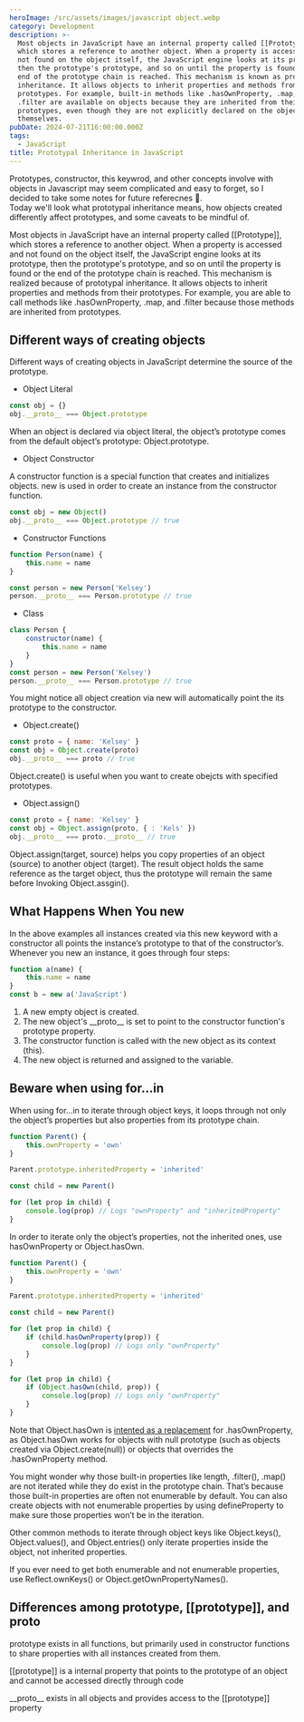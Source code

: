 ```yaml
---
heroImage: /src/assets/images/javascript object.webp
category: Development
description: >-
  Most objects in JavaScript have an internal property called [[Prototype]],
  which stores a reference to another object. When a property is accessed and
  not found on the object itself, the JavaScript engine looks at its prototype,
  then the prototype's prototype, and so on until the property is found or the
  end of the prototype chain is reached. This mechanism is known as prototypal
  inheritance. It allows objects to inherit properties and methods from their
  prototypes. For example, built-in methods like .hasOwnProperty, .map, and
  .filter are available on objects because they are inherited from their
  prototypes, even though they are not explicitly declared on the objects
  themselves.
pubDate: 2024-07-21T16:00:00.000Z
tags:
  - JavaScript
title: Prototypal Inheritance in JavaScript
---
```


Prototypes, constructor, this keywrod, and other concepts involve with objects in Javascript may seem complicated and easy to forget, so I decided to take some notes for future referecnes 🥸.  
Today we'll look what prototypal inheritance means, how objects created differently affect prototypes, and some caveats to be mindful of.

Most objects in JavaScript have an internal property called \[\[Prototype]], which stores a reference to another object. When a property is accessed and not found on the object itself, the JavaScript engine looks at its prototype, then the prototype's prototype, and so on until the property is found or the end of the prototype chain is reached. This mechanism is realized because of prototypal inheritance. It allows objects to inherit properties and methods from their prototypes. For example, you are able to call methods like .hasOwnProperty, .map, and .filter because those methods are inherited from prototypes.

## Different ways of creating objects

Different ways of creating objects in JavaScript determine the source of the prototype.

- Object Literal

```javascript
const obj = {}
obj.__proto__ === Object.prototype
```

When an object is declared via object literal, the object’s prototype comes from the default object’s prototype: Object.prototype.

- Object Constructor

A constructor function is a special function that creates and initializes objects. new is used in order to create an instance from the constructor function.

```javascript
const obj = new Object()
obj.__proto__ === Object.prototype // true
```

- Constructor Functions

```javascript
function Person(name) {
	this.name = name
}

const person = new Person('Kelsey')
person.__proto__ === Person.prototype // true
```

- Class

```javascript
class Person {
	constructor(name) {
		this.name = name
	}
}
const person = new Person('Kelsey')
person.__proto__ === Person.prototype // true
```

You might notice all object creation via new will automatically point the its prototype to the constructor.

- Object.create()

```javascript
const proto = { name: 'Kelsey' }
const obj = Object.create(proto)
obj.__proto__ === proto // true
```

Object.create() is useful when you want to create obejcts with specified prototypes.

- Object.assign()

```javascript
const proto = { name: 'Kelsey' }
const obj = Object.assign(proto, { : 'Kels' })
obj.__proto__ === proto.__proto__ // true
```

Object.assign(target, source) helps you copy properties of an object (source) to another object (target). The result object holds the same reference as the target object, thus the prototype will remain the same before Invoking Object.assgin().

## What Happens When You new

In the above examples all instances created via this new keyword with a constructor all points the instance’s prototype to that of the constructor’s. Whenever you new an instance, it goes through four steps:

```javascript
function a(name) {
	this.name = name
}
const b = new a('JavaScript')
```

1. A new empty object is created.
2. The new object's \_\_proto\_\_ is set to point to the constructor function's prototype property.
3. The constructor function is called with the new object as its context (this).
4. The new object is returned and assigned to the variable.

## Beware when using for…in

When using for…in to iterate through object keys, it loops through not only the object’s properties but also properties from its prototype chain.

```javascript
function Parent() {
	this.ownProperty = 'own'
}

Parent.prototype.inheritedProperty = 'inherited'

const child = new Parent()

for (let prop in child) {
	console.log(prop) // Logs "ownProperty" and "inheritedProperty"
}
```

In order to iterate only the object’s properties, not the inherited ones, use hasOwnProperty or Object.hasOwn.

```javascript
function Parent() {
	this.ownProperty = 'own'
}

Parent.prototype.inheritedProperty = 'inherited'

const child = new Parent()

for (let prop in child) {
	if (child.hasOwnProperty(prop)) {
		console.log(prop) // Logs only "ownProperty"
	}
}

for (let prop in child) {
	if (Object.hasOwn(child, prop)) {
		console.log(prop) // Logs only "ownProperty"
	}
}
```

Note that Object.hasOwn is [intented as a replacement](https://developer.mozilla.org/en-US/docs/Web/JavaScript/Reference/Global_Objects/Object/hasOwn#description) for .hasOwnProperty, as Object.hasOwn works for objects with null prototype (such as objects created via Object.create(null)) or objects that overrides the .hasOwnProperty method.

You might wonder why those built-in properties like length, .filter(), .map() are not iterated while they do exist in the prototype chain. That’s because those built-in properties are often not enumerable by default. You can also create objects with not enumerable properties by using defineProperty to make sure those properties won’t be in the iteration.

Other common methods to iterate through object keys like Object.keys(), Object.values(), and Object.entries() only iterate properties inside the object, not inherited properties.

If you ever need to get both enumerable and not enumerable properties, use Reflect.ownKeys() or Object.getOwnPropertyNames().

## Differences among prototype, \[\[prototype]], and proto

prototype exists in all functions, but primarily used in constructor functions to share properties with all instances created from them.

\[\[prototype]] is a internal property that points to the prototype of an object and cannot be accessed directly through code

\_\_proto\_\_ exists in all objects and provides access to the \[\[prototype]] property
